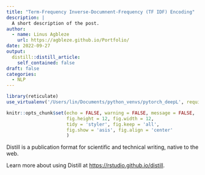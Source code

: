 ```yaml
---
title: "Term-Frequency Inverse-Documnent-Frequency (TF IDF) Encoding"
description: |
  A short description of the post.
author:
  - name: Linus Agbleze
    url: https://agbleze.github.io/Portfolio/
date: 2022-09-27
output:
  distill::distill_article:
    self_contained: false
draft: false
categories:
  - NLP 
---
```


```r
library(reticulate)
use_virtualenv('/Users/lin/Documents/python_venvs/pytorch_deepL', required=TRUE)

```


```r
knitr::opts_chunk$set(echo = FALSE, warning = FALSE, message = FALSE,
                      fig.height = 12, fig.width = 12,
                      tidy = 'styler', fig.keep = 'all', 
                      fig.show = 'asis', fig.align = 'center'
                      )
```



Distill is a publication format for scientific and technical writing, native to the web.

Learn more about using Distill at <https://rstudio.github.io/distill>.


